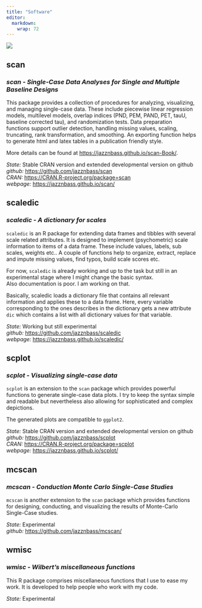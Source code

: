 ```yaml
---
title: "Software"
editor: 
  markdown: 
    wrap: 72
---
```


![](images/packages.webp){fig-align="center"}

::: panel-tabset
## scan

### ***scan - Single-Case Data Analyses for Single and Multiple Baseline Designs***

This package provides a collection of procedures for analyzing,
visualizing, and managing single-case data. These include piecewise
linear regression models, multilevel models, overlap indices (PND, PEM,
PAND, PET, tauU, baseline corrected tau), and randomization tests. Data
preparation functions support outlier detection, handling missing
values, scaling, truncating, rank transformation, and smoothing. An
exporting function helps to generate html and latex tables in a
publication friendly style.

More details can be found at <https://jazznbass.github.io/scan-Book/>.

*State:* Stable CRAN version and extended developmental version on
github\
*github:* <https://github.com/jazznbass/scan>\
*CRAN:* <https://CRAN.R-project.org/package=scan>\
*webpage:* <https://jazznbass.github.io/scan/>

## scaledic

### ***scaledic - A dictionary for scales***

`scaledic` is an R package for extending data frames and tibbles with
several scale related attributes. It is designed to implement
(psychometric) scale information to items of a data frame. These include
values, labels, sub scales, weights etc.. A couple of functions help to
organize, extract, replace and impute missing values, find typos, build
scale scores etc.

For now, `scaledic` is already working and up to the task but still in
an experimental stage where I might change the basic syntax.\
Also documentation is poor. I am working on that.

Basically, scaledic loads a dictionary file that contains all relevant
information and applies these to a data frame. Here, every variable
corresponding to the ones describes in the dictionary gets a new
attribute `dic` which contains a list with all dictionary values for
that variable.

*State:* Working but still experimental\
*github:* <https://github.com/jazznbass/scaledic>\
*webpage:* <https://jazznbass.github.io/scaledic/>

## scplot

### ***scplot - Visualizing single-case data***

`scplot` is an extension to the `scan` package which provides powerful
functions to generate single-case data plots. I try to keep the syntax
simple and readable but nevertheless also allowing for sophisticated and
complex depictions.

The generated plots are compatible to `ggplot2`.

*State:* Stable CRAN version and extended developmental version on
github\
*github:* <https://github.com/jazznbass/scplot>\
*CRAN:* <https://CRAN.R-project.org/package=scplot>\
*webpage:* <https://jazznbass.github.io/scplot/>

## mcscan

### ***mcscan - Conduction Monte Carlo Single-Case Studies***

`mcscan` is another extension to the `scan` package which provides
functions for designing, conducting, and visualizing the results of
Monte-Carlo Single-Case studies.

*State:* Experimental\
*github:* <https://github.com/jazznbass/mcscan/>

## wmisc

### ***wmisc - Wilbert's miscellaneous functions***

This R package comprises miscellaneous functions that I use to ease my
work. It is developed to help people who work with my code.

*State:* Experimental
:::

